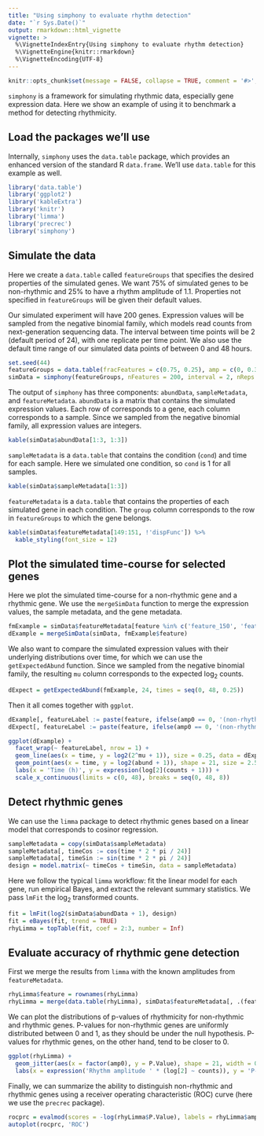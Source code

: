```yaml
---
title: "Using simphony to evaluate rhythm detection"
date: "`r Sys.Date()`"
output: rmarkdown::html_vignette
vignette: >
  %\VignetteIndexEntry{Using simphony to evaluate rhythm detection}
  %\VignetteEngine{knitr::rmarkdown}
  %\VignetteEncoding{UTF-8}
---
```


```r
knitr::opts_chunk$set(message = FALSE, collapse = TRUE, comment = '#>', fig.retina = 2)
```

`simphony` is a framework for simulating rhythmic data, especially gene expression data. Here we show an example of using it to benchmark a method for detecting rhythmicity.

## Load the packages we'll use

Internally, `simphony` uses the `data.table` package, which provides an enhanced version of the standard R `data.frame`. We'll use `data.table` for this example as well.
```r
library('data.table')
library('ggplot2')
library('kableExtra')
library('knitr')
library('limma')
library('precrec')
library('simphony')
```

## Simulate the data

Here we create a `data.table` called `featureGroups` that specifies the desired properties of the simulated genes. We want 75% of simulated genes to be non-rhythmic and 25% to have a rhythm amplitude of 1.1. Properties not specified in `featureGroups` will be given their default values.

Our simulated experiment will have 200 genes. Expression values will be sampled from the negative binomial family, which models read counts from next-generation sequencing data. The interval between time points will be 2 (default period of 24), with one replicate per time point. We also use the default time range of our simulated data points of between 0 and 48 hours.
```r
set.seed(44)
featureGroups = data.table(fracFeatures = c(0.75, 0.25), amp = c(0, 0.3))
simData = simphony(featureGroups, nFeatures = 200, interval = 2, nReps = 1, family = 'negbinom')
```

The output of `simphony` has three components: `abundData`, `sampleMetadata`, and `featureMetadata`. `abundData` is a matrix that contains the simulated expression values. Each row of corresponds to a gene, each column corresponds to a sample. Since we sampled from the negative binomial family, all expression values are integers.
```r
kable(simData$abundData[1:3, 1:3])
```

`sampleMetadata` is a `data.table` that contains the condition (`cond`) and time for each sample. Here we simulated one condition, so `cond` is 1 for all samples.
```r
kable(simData$sampleMetadata[1:3])
```

`featureMetadata` is a `data.table` that contains the properties of each simulated gene in each condition. The `group` column corresponds to the row in `featureGroups` to which the gene belongs.
```r
kable(simData$featureMetadata[149:151, !'dispFunc']) %>%
  kable_styling(font_size = 12)
```

## Plot the simulated time-course for selected genes

Here we plot the simulated time-course for a non-rhythmic gene and a rhythmic gene. We use the `mergeSimData` function to merge the expression values, the sample metadata, and the gene metadata.
```r
fmExample = simData$featureMetadata[feature %in% c('feature_150', 'feature_151')]
dExample = mergeSimData(simData, fmExample$feature)
```

We also want to compare the simulated expression values with their underlying distributions over time, for which we can use the `getExpectedAbund` function. Since we sampled from the negative binomial family, the resulting `mu` column corresponds to the expected log~2~ counts.
```r
dExpect = getExpectedAbund(fmExample, 24, times = seq(0, 48, 0.25))
```

Then it all comes together with `ggplot`.
```r
dExample[, featureLabel := paste(feature, ifelse(amp0 == 0, '(non-rhythmic)', '(rhythmic)'))]
dExpect[, featureLabel := paste(feature, ifelse(amp0 == 0, '(non-rhythmic)', '(rhythmic)'))]

ggplot(dExample) +
  facet_wrap(~ featureLabel, nrow = 1) +
  geom_line(aes(x = time, y = log2(2^mu + 1)), size = 0.25, data = dExpect) +
  geom_point(aes(x = time, y = log2(abund + 1)), shape = 21, size = 2.5) +
  labs(x = 'Time (h)', y = expression(log[2](counts + 1))) +
  scale_x_continuous(limits = c(0, 48), breaks = seq(0, 48, 8))
```

## Detect rhythmic genes

We can use the `limma` package to detect rhythmic genes based on a linear model that corresponds to cosinor regression. 
```r
sampleMetadata = copy(simData$sampleMetadata)
sampleMetadata[, timeCos := cos(time * 2 * pi / 24)]
sampleMetadata[, timeSin := sin(time * 2 * pi / 24)]
design = model.matrix(~ timeCos + timeSin, data = sampleMetadata)
```

Here we follow the typical `limma` workflow: fit the linear model for each gene, run empirical Bayes, and extract the relevant summary statistics. We pass `lmFit` the log~2~ transformed counts.
```r
fit = lmFit(log2(simData$abundData + 1), design)
fit = eBayes(fit, trend = TRUE)
rhyLimma = topTable(fit, coef = 2:3, number = Inf)
```

## Evaluate accuracy of rhythmic gene detection

First we merge the results from `limma` with the known amplitudes from `featureMetadata`.
```r
rhyLimma$feature = rownames(rhyLimma)
rhyLimma = merge(data.table(rhyLimma), simData$featureMetadata[, .(feature, amp0)], by = 'feature')
```

We can plot the distributions of p-values of rhythmicity for non-rhythmic and rhythmic genes. P-values for non-rhythmic genes are uniformly distributed between 0 and 1, as they should be under the null hypothesis. P-values for rhythmic genes, on the other hand, tend to be closer to 0.
```r
ggplot(rhyLimma) +
  geom_jitter(aes(x = factor(amp0), y = P.Value), shape = 21, width = 0.2) +
  labs(x = expression('Rhythm amplitude ' * (log[2] ~ counts)), y = 'P-value of rhythmicity')
```

Finally, we can summarize the ability to distinguish non-rhythmic and rhythmic genes using a receiver operating characteristic (ROC) curve (here we use the `precrec` package).
```r
rocprc = evalmod(scores = -log(rhyLimma$P.Value), labels = rhyLimma$amp0 > 0)
autoplot(rocprc, 'ROC')
```
